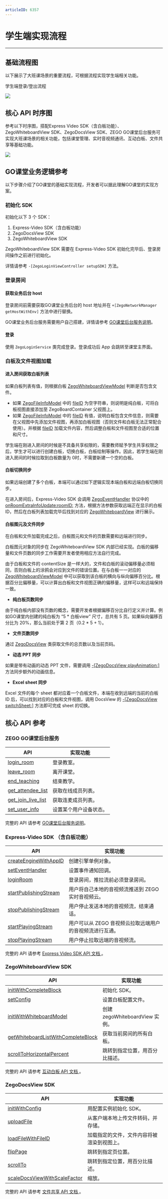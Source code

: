```yaml
---
articleID: 6357
---
```

# 学生端实现流程
---
## 基础流程图
以下展示了大班课场景的重要流程，可根据流程实现学生端相关功能。

学生端登录/登出流程

<Frame width="512" height="auto" caption=""><img src="https://doc-media.zego.im/sdk-doc/Pics/学生进房.png" /></Frame>

## 核心 API 时序图
参考以下时序图，搭配Express Video SDK（含白板功能）、ZegoWhiteboardView SDK、ZegoDocsView SDK、ZEGO GO课堂后台服务可实现大班课场景的相关功能，包括课堂管理、实时音视频通讯、互动白板、文件共享等基础功能。  
  
<Frame width="512" height="auto" caption=""><img src="https://doc-media.zego.im/sdk-doc/Pics/GoClass/UMLs/BigClass_ios.png" /></Frame>

## GO课堂业务逻辑参考
以下步骤介绍了GO课堂的基础实现流程，开发者可以据此理解GO课堂的实现方案。
### 初始化 SDK
初始化以下 3 个 SDK：
1. Express-Video SDK（含白板功能）
2. ZegoDocsView SDK
3. ZegoWhiteboardView SDK

<Warning title="注意">


ZegoWhiteboardView SDK 需要在 Express-Video SDK  初始化完毕后、登录房间操作之前进行初始化。
</Warning>

详情请参考 `-[ZegoLoginViewController setupSDK]` 方法。

### 登录房间

#### 获取业务后台 host
登录房间前需要获取GO课堂业务后台的 host 地址并在 `+[ZegoNetworkManager getHostWithEnv]` 方法中进行替换。

<Note title="说明">


GO课堂业务后台服务需要用户自己搭建，详情请参考 [GO课堂后台服务说明](/large-class/server-api/accessing-server-apis)。
</Note>



#### 登录
使用 `ZegoLoginService` 类完成登录。登录成功后 App 会跳转至课堂主界面。

### 白板及文件视图加载
#### 进入房间获取白板列表
如果白板列表有值，则根据白板 [ZegoWhiteboardViewModel](https://doc-zh.zego.im/article/api?doc=WhiteBoardView_API~objectivec_ios~class~ZegoWhiteboardViewModel) 判断是否包含文件。
- 如果 [ZegoFileInfoModel](https://doc-zh.zego.im/article/api?doc=WhiteBoardView_API~objectivec_ios~class~ZegoFileInfoModel) 中的 [fileID](https://doc-zh.zego.im/article/api?doc=WhiteBoardView_API~objectivec_ios~class~ZegoFileInfoModel#file-id) 为空字符串，则说明是纯白板，可将白板视图直接添加至 ZegoBoardContainer 父视图上。 
-  如果 [ZegoFileInfoModel](https://doc-zh.zego.im/article/api?doc=WhiteBoardView_API~objectivec_ios~class~ZegoFileInfoModel) 中的 [fileID](https://doc-zh.zego.im/article/api?doc=WhiteBoardView_API~objectivec_ios~class~ZegoFileInfoModel#file-id) 有值，说明白板包含文件信息，则需要在父视图中先添加文件视图，再添加白板视图（否则文件和白板无法正常配合使用）。并根据 [fileID](https://doc-zh.zego.im/article/api?doc=WhiteBoardView_API~objectivec_ios~class~ZegoFileInfoModel#file-id) 加载文件内容，然后调整白板和文件视图至合适的位置和尺寸。

<Note title="说明">

学生端在刚进入房间的时候是不具备共享权限的，需要教师赋予学生共享权限之后，学生才可以进行创建白板，切换白板，白板绘制等操作。因此，若学生端在刚进入房间的时候拉取到白板数量为 0时，不需要新建一个空的白板。
</Note>


#### 白板切换同步
如果远端创建了多个白板，本端可以通过如下逻辑实现本端白板和远端白板切换同步。

在进入房间后，Express-Video SDK 会调用 [ZegoEventHandler](https://doc-zh.zego.im/article/api?doc=Express_Video_SDK_API~ObjectiveC_ios~protocol~zego-event-handler) 协议中的 [onRoomExtraInfoUpdate:roomID:](https://doc-zh.zego.im/article/api?doc=Express_Video_SDK_API~ObjectiveC_ios~protocol~zego-event-handler#on-room-extra-info-update-room-id) 方法，根据方法参数获取远端正在显示的白板 ID，然后在白板列表加载完毕后找到对应的 [ZegoWhiteboardView](https://doc-zh.zego.im/article/api?doc=WhiteBoardView_API~objectivec_ios~class~ZegoWhiteboardView) 进行展示。

#### 白板图元及文件同步
在白板和文件加载完成之后，白板图元和文件的页数需要和远端进行同步。

白板图元对象的同步在 ZegoWhiteboardView SDK 内部已经实现。白板的偏移量和文件页数的同步工作需要开发者使用相应方法自行完成。

由于白板和文件的 contentSize 是一样大的，文件和白板的滚动偏移量必须相同，否则白板上的涂鸦会对应到文件的错误位置。在与白板一一对应的 [ZegoWhiteboardViewModel](https://doc-zh.zego.im/article/api?doc=WhiteBoardView_API~objectivec_ios~class~ZegoWhiteboardViewModel) 中可以获取到该白板的横向与纵向偏移百分比。根据百分比偏移量，可以计算出白板和文件视图正确的偏移量，这样可以和远端保持一致。

- **纯白板页数同步** 
 
由于纯白板内部没有页数的概念，需要开发者根据偏移百分比自行定义并计算。例如GO课堂内创建的纯白板为 “5 * 白板view” 尺寸，总共有 5 页。如果纵向偏移百分比为 20%，那么当前处于第 2 页（0.2 * 5 + 1）。

- **文件页数同步**

通过 [ZegoDocsView](https://doc-zh.zego.im/article/api?doc=DocsView_API~objectivec_ios~class~ZegoDocsView) 类获取文件的总页数以及当前页码。

- **动态 PPT 同步**  
 
如果是带有动画的动态 PPT 文件，需要调用 [-[ZegoDocsView playAnimation:]](/article/api?doc=DocsView_API~objectivec_ios~class~ZegoDocsView#play-animation-animation-info) 方法同步额外的动画信息。

- **Excel sheet 同步**  
  
Excel 文件的每个 sheet 都对应着一个白板文件，本端在收到远端的当前的白板 ID 后，可以找到对应的白板和文件视图，调用 DocsView 的 [-[ZegoDocsView switchSheet:]](/article/api?doc=DocsView_API~objectivec_ios~class~ZegoDocsView#switch-sheet-sheet-index) 方法即可完成 sheet 的切换。




## 核心 API 参考

### ZEGO GO课堂后台服务
 
|API|实现功能|
|-|-|
|[login_room ](/large-class/server-api/login-room)| 登录教室。|
|[leave_room ](/large-class/server-api/leave-room)|离开课堂。|
|[end_teaching ](/large-class/server-api/end-teaching)|结束教学。|
|[get_attendee_list ](/large-class/server-api/get-attendee-list)|获取在线成员列表。|
|[get_join_live_list ](/large-class/server-api/get-join-live-list)|获取连麦成员列表。|
|[set_user_info ](/large-class/server-api/set-user-info)|设置某个用户设备状态。|

<Note title="说明">

 
完整的 API 请参考 [GO课堂后台服务说明](/large-class/server-api/accessing-server-apis)。
</Note>

### Express-Video SDK （含白板功能）

|API|实现功能|
|-|-|
|[createEngineWithAppID](https://doc-zh.zego.im/article/api?doc=Express_Video_SDK_API~ObjectiveC_ios~class~zego-express-engine&jumpType=route#create-engine-with-app-id-app-sign-is-test-env-scenario-event-handler)|创建引擎单例对象。|
|[setEventHandler](https://doc-zh.zego.im/article/api?doc=Express_Video_SDK_API~ObjectiveC_ios~class~zego-express-engine#set-event-handler)|设置事件通知回调。|
|[loginRoom](https://doc-zh.zego.im/article/api?doc=Express_Video_SDK_API~ObjectiveC_ios~class~zego-express-engine#login-room-user)|登录房间，推拉流前必须登录房间。|
|[startPublishingStream](https://doc-zh.zego.im/article/api?doc=Express_Video_SDK_API~ObjectiveC_ios~class~zego-express-engine#start-publishing-stream)|用户将自己本地的音视频流推送到 ZEGO 实时音视频云。|
|[stopPublishingStream](https://doc-zh.zego.im/article/api?doc=Express_Video_SDK_API~ObjectiveC_ios~class~zego-express-engine#stop-publishing-stream)|用户停止发送本地的音视频流，结束通话。|
|[startPlayingStream](https://doc-zh.zego.im/article/api?doc=Express_Video_SDK_API~ObjectiveC_ios~class~zego-express-engine#start-playing-stream-canvas)|用户可以从 ZEGO 音视频云拉取远端用户的音视频流进行互通。|
|[stopPlayingStream](https://doc-zh.zego.im/article/api?doc=Express_Video_SDK_API~ObjectiveC_ios~class~zego-express-engine#stop-playing-stream)|用户停止拉取远端的音视频流。|


<Note title="说明">

 
完整的 API 请参考 [Express Video SDK API 文档 ](https://doc-zh.zego.im/article/api?doc=Express_Video_SDK_API~objective-c_ios~class)。
</Note>

### ZegoWhiteboardView SDK

|API|实现功能|
|-|-|
|[initWithCompleteBlock](https://doc-zh.zego.im/article/api?doc=WhiteBoardView_API~ObjectiveC_ios~class~ZegoWhiteboardManager#init-with-complete-block-complete-block)|初始化 SDK。|
|[setConfig](https://doc-zh.zego.im/article/api?doc=WhiteBoardView_API~ObjectiveC_ios~class~ZegoWhiteboardManager#set-config-config)|设置白板配置文件。|
|[initWithWhiteboardModel](https://doc-zh.zego.im/article/api?doc=WhiteBoardView_API~ObjectiveC_ios~class~ZegoWhiteboardView#init-with-whiteboard-model-whiteboard-model)|创建 zegoWhiteboardView 实例。|
|[getWhiteboardListWithCompleteBlock](https://doc-zh.zego.im/article/api?doc=WhiteBoardView_API~objectivec_ios~class~ZegoWhiteboardManager#get-whiteboard-list-with-complete-block-complete-block)|获取当前房间的所有白板。|
|[scrollToHorizontalPercent](https://doc-zh.zego.im/article/api?doc=whiteboardview_API~objectivec_ios~class~ZegoWhiteboardView#scroll-to-horizontal-percent-horizontal-percent-vertical-percent-completion-block)|跳转到指定位置，用百分比描述。|


<Note title="说明">

 
完整的 API 请参考 [互动白板 API 文档 ](https://doc-zh.zego.im/article/api?doc=WhiteBoardView_API~objective-c_ios~class)。
</Note>

### ZegoDocsView SDK

|API|实现功能|
|-|-|
|[initWithConfig](https://doc-zh.zego.im/article/api?doc=DocsView_API~objectivec_ios~class~ZegoDocsViewManager#init-with-config-config-completion-block)| 用配置实例初始化 SDK。|
|[uploadFile](https://doc-zh.zego.im/article/api?doc=DocsView_API~objectivec_ios~class~ZegoDocsViewManager#upload-file-file-path-render-type-completion-block)| 从客户端本地上传文件转码，并存储。|
|[loadFileWithFileID](https://doc-zh.zego.im/article/api?doc=DocsView_API~objectivec_ios~class~ZegoDocsView#load-file-with-file-id-file-id-auth-key-completion-block)|加载指定的文件，文件内容将被渲染到视图上。|
|[flipPage](https://doc-zh.zego.im/article/api?doc=DocsView_API~objectivec_ios~class~ZegoDocsView#flip-page-page-completion-block)| 跳转到指定页位置。|
|[scrollTo](https://doc-zh.zego.im/article/api?doc=DocsView_API~objectivec_ios~class~ZegoDocsView#scroll-to-vertical-percent-completion-block)|跳转到指定位置，用百分比描述。|
|[scaleDocsViewWithScaleFactor](https://doc-zh.zego.im/article/api?doc=DocsView_API~objectivec_ios~class~ZegoDocsView#scale-docs-view-with-scale-factor-scale-factor-scale-offset-x-scale-offset-y)|缩放。|


<Note title="说明">

 
完整的 API 请参考 [文件共享 API 文档 ](https://doc-zh.zego.im/article/api?doc=DocsView_API~objective-c_ios~class)。
</Note>
